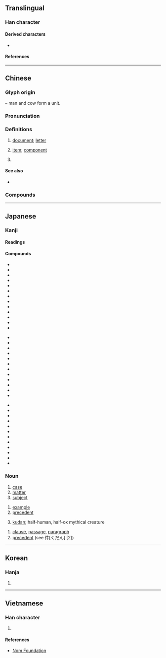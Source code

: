 {{also|仵|仟|任|伴}}
{{character info/new}}
==Translingual==
{{stroke order|strokes=6}}

===Han character===
{{Han char|rn=9|rad=人|as=04|sn=6|four=25200|canj=OHQ|ids=⿰亻牛}}

====Derived characters====
* {{l|mul|[[𠲟]], [[𣴓]], [[𤞗]], [[𪁃]], [[𪜓]], [[𡋚]]}}

====References====
{{Han ref|kx=0094.180|dkj=00410|dj=0200.090|hdz=10122.030|uh=4EF6}}

----

==Chinese==
{{zh-forms}}

===Glyph origin===
{{Han etym}}
{{Han compound|人|alt1=亻|t1=man|牛|t2=cow|ls=ic}} – man and cow form a unit.

===Pronunciation===
{{zh-pron
|m=jiàn
|c=gin6
|h=pfs=khien
|md=giông
|mn=qz:kiǎⁿ/tw,xm,zz:kiāⁿ/qz:kiǎn/tw,xm,zz:kiān
|mn_note=kiǎⁿ/kiāⁿ - vernacular; kiǎn/kiān - literary
|mn-t=gian6
|w=2ji
|mc=y
|oc=y
|cat=n,cls
}}

===Definitions===
{{zh-hanzi}}

# [[document]]; [[letter]]
#: {{zh-x|文件|document, file}}
#: {{zh-x|郵件|mail}}
#: {{zh-x|信件|letter}}
#: {{zh-x|證件|certificate, document, ID}}
# [[item]]; [[component]]
#: {{zh-x|部件|parts, components}}
#: {{zh-x|零件|part, component}}
#: {{zh-x|備件|spare part}}
#: {{zh-x|軟件|software}}
# {{zh-classifier|things which can be numerically counted, such as pieces of [[luggage]], [[clothes]], [[event]]s|t=[[piece]]}}
#: {{zh-x|一 件 東西{xi}|a thing}}
#: {{zh-x|一 件 嘢|a thing|C}}
#: {{zh-x|一 件 襯衫|a shirt}}

====See also====
* {{zh-l|條|classifier for pants}}

===Compounds===
{{zh-der|件數|急件|最速件|器件|件色|古巴事件|件工|必要條件|件件|元件|意外事件|函件|來件|大件|事件|工件|密件|廣告函件|三大件|宗宗件件|工作條件|勞動條件|佩件兒|名件|備件|什件兒|低物件|七件事|先決條件|信件|光電元件|原件|作件|文件旅遊|機件|新四大件|料件子|無條件|桃色案件|皮件|批件|新三大件|條件句|抄件|條件刺激|稿件|是件|物件|文件|物件導向|案件|條件|機密文件|條件反射|散件|收件人|網路套件|退件|要件|部件|計件工資|零件|郵件|霧社事件|頭頭件件|鑄件|零組件|附件|論件計酬|組件|非訟事件|製件|網路信件|零部件|配件|電子文件|電子信件|電子郵件|語音郵件|表件|證明文件|證件|軟件|零配件|老四大件|表記物件|老三大件|收件匣|收件}}

{{zh-cat|Beginning}}

----

==Japanese==

===Kanji===
{{ja-kanji|grade=5|rs=人04}}

====Readings====
{{ja-readings
|goon=げん
|kanon=けん
|kun=くだり-, くだん-
}}

====Compounds====
{{der-top|Compounds}}
{{top3}}
* {{ja-r|案%件|あん%けん}}
* {{ja-r|一%件|いっ%けん}}
* {{ja-r|課%税 物%件|か%ぜい ぶっ%けん}}
* {{ja-r|感%覚 与%件|かん%かく よ%けん}}
* {{ja-r|機%能%的 要%件|き%のう%てき よう%けん}}
* {{ja-r|件%件|けん%けん}}
* {{ja-r|件%数|けん%すう}}
* {{ja-r|件%名|けん%めい}}
* {{ja-r|後%件|こう%けん}}
* {{ja-r|構%成 要%件|こう%せい よう%けん}}
* {{ja-r|雑%件|ざっ%けん}}
* {{ja-r|消%極%的 訴%訟 要%件|しょう%きょく%てき そ%しょう よう%けん}}
* {{ja-r|証%拠 物%件|しょう%こ ぶっ%けん}}
{{mid3}}
* {{ja-r|事%件|じ%けん}}
* {{ja-r|条%件|じょう%けん}}
* {{ja-r|上%件|じょう%けん}}
* {{ja-r|人%件|じん%けん}}
* {{ja-r|人%件%費|じん%けん%ひ}}
* {{ja-r|前%件|ぜん%けん}}
* {{ja-r|訴%件|そ%けん}}
* {{ja-r|訴%訟 要%件|そ%しょう よう%けん}}
* {{ja-r|尊%号 一%件|そん%ごう いっ%けん}}
* {{ja-r|大%君 一%件|たい%くん いっ%けん}}
* {{ja-r|対%抗 要%件|たい%こう よう%けん}}
* {{ja-r|手%形 要%件|て%がた よう%けん}}
{{mid3}}
* {{ja-r|難%件|なん%けん}}
* {{ja-r|物%件|ぶっ%けん}}
* {{ja-r|物%件%費|ぶっ%けん%ひ}}
* {{ja-r|別%件|べっ%けん}}
* {{ja-r|別%件 逮%捕|べっ%けん たい%ほ}}
* {{ja-r|法%律 要%件|ほう%りつ よう%けん}}
* {{ja-r|本%件|ほん%けん}}
* {{ja-r|柳%川 一%件|やな%がわ いっ%けん}}
* {{ja-r|用%件|よう%けん}}
* {{ja-r|要%件|よう%けん}}
* {{ja-r|与%件|よ%けん}}
* {{ja-r|立%件|りっ%けん}}
{{bottom}}
{{der-bottom}}

===Noun===
{{ja-noun|けん}}

# [[case]]
# [[matter]]
# [[subject]]

{{ja-noun|くだん}}
{{wikipedia|lang=ja}}
# [[example]]
# [[precedent]]
#: {{ja-usex|件の|くだん の|the ... in question; the said ...}}
#: {{ja-usex|件の人|くだん の ひと|the person in question; the said person}}
# [[kudan]]; half-human, half-ox mythical creature

{{ja-noun|くだり}}
# [[clause]], [[passage]], [[paragraph]]
# [[precedent]] (see 件[くだん] [2])

----

==Korean==

===Hanja===
{{ko-hanja|hangeul=건}}

# {{defn|lang=ko|sort=人04}}

----

==Vietnamese==

===Han character===
{{vi-hantu|[[kiện]], [[kịn]], [[kẹn]]|rs=人04}}

# {{defn|lang=vi|sort=人04}}

====References====
* [http://nomfoundation.org/common/nom_details.php?codepoint=4ef6 Nom Foundation]